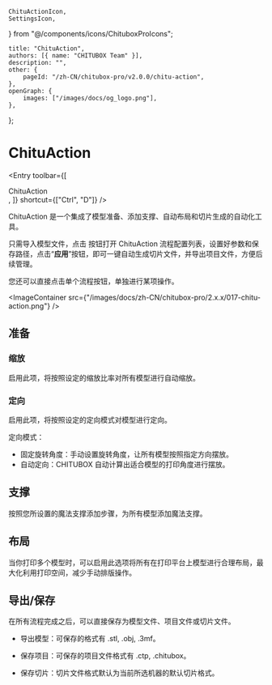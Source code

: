 	ChituActionIcon,
	SettingsIcon,
} from "@/components/icons/ChituboxProIcons";

	title: "ChituAction",
	authors: [{ name: "CHITUBOX Team" }],
	description: "",
	other: {
		pageId: "/zh-CN/chitubox-pro/v2.0.0/chitu-action",
	},
	openGraph: {
		images: ["/images/docs/og_logo.png"],
	},
};

# ChituAction

<Entry
	toolbar={[
		<div className="flex items-center gap-1">
			<ChituActionIcon />
			ChituAction
		</div>,
	]}
	shortcut={["Ctrl", "D"]}
/>

ChituAction 是一个集成了模型准备、添加支撑、自动布局和切片生成的自动化工具。

只需导入模型文件，点击 <SettingsIcon /> 按钮打开 ChituAction 流程配置列表，设置好参数和保存路径，点击“**应用**”按钮，即可一键自动生成切片文件，并导出项目文件，方便后续管理。

您还可以直接点击单个流程按钮，单独进行某项操作。

<ImageContainer
	src={"/images/docs/zh-CN/chitubox-pro/2.x.x/017-chitu-action.png"}
/>

## 准备

### 缩放

启用此项，将按照设定的缩放比率对所有模型进行自动缩放。

### 定向

启用此项，将按照设定的定向模式对模型进行定向。

定向模式：

-   固定旋转角度：手动设置旋转角度，让所有模型按照指定方向摆放。
-   自动定向：CHITUBOX 自动计算出适合模型的打印角度进行摆放。

## 支撑

按照您所设置的魔法支撑添加步骤，为所有模型添加魔法支撑。

## 布局

当你打印多个模型时，可以启用此选项将所有在打印平台上模型进行合理布局，最大化利用打印空间，减少手动排版操作。

## 导出/保存

在所有流程完成之后，可以直接保存为模型文件、项目文件或切片文件。

-   导出模型：可保存的格式有 .stl, .obj, .3mf。

-   保存项目：可保存的项目文件格式有 .ctp, .chitubox。

-   保存切片：切片文件格式默认为当前所选机器的默认切片格式。

